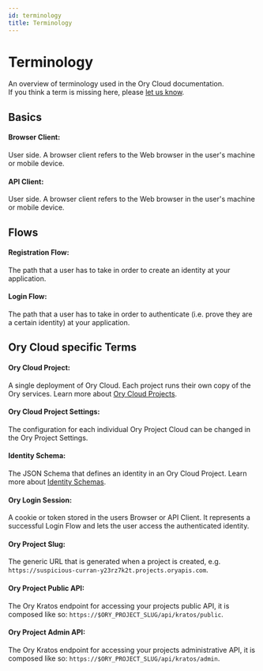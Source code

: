 ```yaml
---
id: terminology
title: Terminology
---
```


# Terminology

An overview of terminology used in the Ory Cloud documentation.  
If you think a term is missing here, please [let us know](https://github.com/ory/docs/issues/new).

## Basics

#### Browser Client: 

User side. A browser client refers to the Web browser in the user's machine or mobile device.

#### API Client: 

User side. A browser client refers to the Web browser in the user's machine or mobile device.

## Flows

#### Registration Flow: 

The path that a user has to take in order to create an identity at your application.

#### Login Flow: 

The path that a user has to take in order to authenticate (i.e. prove they are a certain identity) at your application.

## Ory Cloud specific Terms

#### Ory Cloud Project: 

A single deployment of Ory Cloud. Each project runs their own copy of the Ory services. Learn more about [Ory Cloud Projects](./project.mdx).

#### Ory Cloud Project Settings: 

The configuration for each individual Ory Project Cloud can be changed in the Ory Project Settings.

#### Identity Schema: 

The JSON Schema that defines an identity in an Ory Cloud Project. Learn more about [Identity Schemas](./identity.mdx).

#### Ory Login Session: 

A cookie or token stored in the users Browser or API Client. It represents a successful Login Flow and lets the user access the authenticated identity.

#### Ory Project Slug: 

The generic URL that is generated when a project is created, e.g. `https://suspicious-curran-y23rz7k2t.projects.oryapis.com`.

#### Ory Project Public API: 

The Ory Kratos endpoint for accessing your projects public API, it is composed like so: `https://$ORY_PROJECT_SLUG/api/kratos/public`.

#### Ory Project Admin API: 

The Ory Kratos endpoint for accessing your projects administrative API, it is composed like so: `https://$ORY_PROJECT_SLUG/api/kratos/admin`.
